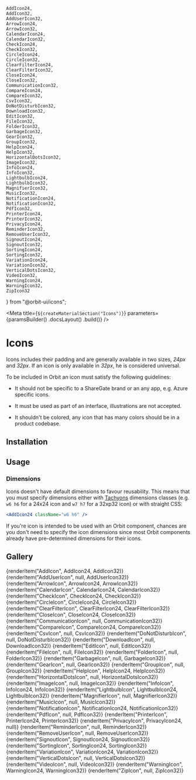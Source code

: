     AddIcon24,
    AddIcon32,
    AddUserIcon32,
    ArrowIcon24,
    ArrowIcon32,
    CalendarIcon24,
    CalendarIcon32,
    CheckIcon24,
    CheckIcon32,
    CircleIcon24,
    CircleIcon32,
    ClearFilterIcon24,
    ClearFilterIcon32,
    CloseIcon24,
    CloseIcon32,
    CommunicationIcon32,
    CompareIcon24,
    CompareIcon32,
    CsvIcon32,
    DoNotDisturbIcon32,
    DownloadIcon32,
    EditIcon32,
    FileIcon32,
    FolderIcon32,
    GarbageIcon32,
    GearIcon32,
    GroupIcon32,
    HelpIcon24,
    HelpIcon32,
    HorizontalDotsIcon32,
    ImageIcon32,
    InfoIcon24,
    InfoIcon32,
    LightbulbIcon24,
    LightbulbIcon32,
    MagnifierIcon32,
    MusicIcon32,
    NotificationIcon24,
    NotificationIcon32,
    PdfIcon32,
    PrinterIcon24,
    PrinterIcon32,
    PrivacyIcon24,
    ReminderIcon32,
    RemoveUserIcon32,
    SignoutIcon24,
    SignoutIcon32,
    SortingIcon24,
    SortingIcon32,
    VariationIcon24,
    VariationIcon32,
    VerticalDotsIcon32,
    VideoIcon32,
    WarningIcon24,
    WarningIcon32,
    ZipIcon32
} from "@orbit-ui/icons";

<Meta
    title={`${createMaterialSection("Icons")}`}
    parameters={paramsBuilder()
        .docsLayout(<MaterialsLayout sourcePath="/packages/icons/src" />)
        .build()}
/>

# Icons

Icons includes their padding and are generally available in two sizes, _24px_ and _32px_. If an icon is only available in _32px_, he is considered universal.

To be included in Orbit an icon must satisfy the following guidelines:

- It should not be specific to a ShareGate brand or an any app, e.g. Azure specific icons.

- It must be used as part of an interface, illustrations are not accepted.

- It shouldn't be colored, any icon that has many colors should be in a product codebase.

## Installation

<Installation />

## Usage

### Dimensions

Icons doesn't have default dimensions to favour reusability. This means that you must specify dimensions either with [Tachyons](/?path=/docs/getting-started-tachyons--page) dimensions classes (e.g. `w6 h6` for a 24x24 icon and `w7 h7` for a 32xp32 icon) or with straight CSS:

```jsx dark
<AddIcon24 className="w6 h6" />
```

If you're icon is intended to be used with an Orbit component, chances are you don't need to specify the icon dimensions since most Orbit components already have pre-determined dimensions for their icons.

## Gallery

<IconGallery getDisplayName={getDisplayName} getCopyValue={getItemCopyValue}>
    {renderItem("AddIcon", AddIcon24, AddIcon32)}
    {renderItem("AddUserIcon", null, AddUserIcon32)}
    {renderItem("ArrowIcon", ArrowIcon24, ArrowIcon32)}
    {renderItem("CalendarIcon", CalendarIcon24, CalendarIcon32)}
    {renderItem("CheckIcon", CheckIcon24, CheckIcon32)}
    {renderItem("CircleIcon", CircleIcon24, CircleIcon32)}
    {renderItem("ClearFilterIcon", ClearFilterIcon24, ClearFilterIcon32)}
    {renderItem("CloseIcon", CloseIcon24, CloseIcon32)}
    {renderItem("CommunicationIcon", null, CommunicationIcon32)}
    {renderItem("CompareIcon", CompareIcon24, CompareIcon32)}
    {renderItem("CsvIcon", null, CsvIcon32)}
    {renderItem("DoNotDisturbIcon", null, DoNotDisturbIcon32)}
    {renderItem("DownloadIcon", null, DownloadIcon32)}
    {renderItem("EditIcon", null, EditIcon32)}
    {renderItem("FileIcon", null, FileIcon32)}
    {renderItem("FolderIcon", null, FolderIcon32)}
    {renderItem("GarbageIcon", null, GarbageIcon32)}
    {renderItem("GearIcon", null, GearIcon32)}
    {renderItem("GroupIcon", null, GroupIcon32)}
    {renderItem("HelpIcon", HelpIcon24, HelpIcon32)}
    {renderItem("HorizontalDotsIcon", null, HorizontalDotsIcon32)}
    {renderItem("ImageIcon", null, ImageIcon32)}
    {renderItem("InfoIcon", InfoIcon24, InfoIcon32)}
    {renderItem("LightbulbIcon", LightbulbIcon24, LightbulbIcon32)}
    {renderItem("MagnifierIcon", null, MagnifierIcon32)}
    {renderItem("MusicIcon", null, MusicIcon32)}
    {renderItem("NotificationIcon", NotificationIcon24, NotificationIcon32)}
    {renderItem("PdfIcon", null, PdfIcon32)}
    {renderItem("PrinterIcon", PrinterIcon24, PrinterIcon32)}
    {renderItem("PrivacyIcon", PrivacyIcon24, null)}
    {renderItem("ReminderIcon", null, ReminderIcon32)}
    {renderItem("RemoveUserIcon", null, RemoveUserIcon32)}
    {renderItem("SignoutIcon", SignoutIcon24, SignoutIcon32)}
    {renderItem("SortingIcon", SortingIcon24, SortingIcon32)}
    {renderItem("VariationIcon", VariationIcon24, VariationIcon32)}
    {renderItem("VerticalDotsIcon", null, VerticalDotsIcon32)}
    {renderItem("VideoIcon", null, VideoIcon32)}
    {renderItem("WarningIcon", WarningIcon24, WarningIcon32)}
    {renderItem("ZipIcon", null, ZipIcon32)}
</IconGallery>

